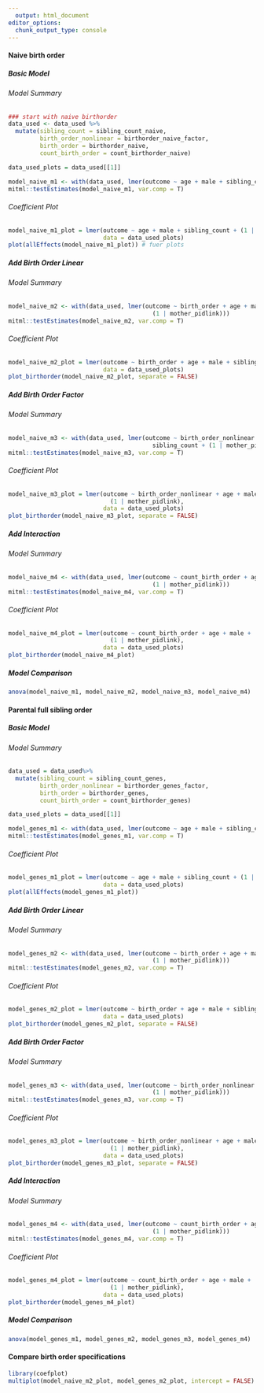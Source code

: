 ```yaml
---
  output: html_document
editor_options: 
  chunk_output_type: console
---
```

  
#### Naive birth order {.tabset}
  
##### Basic Model {.tabset}
  
###### Model Summary
```r
### start with naive birthorder
data_used <- data_used %>%
  mutate(sibling_count = sibling_count_naive,
         birth_order_nonlinear = birthorder_naive_factor,
         birth_order = birthorder_naive,
         count_birth_order = count_birthorder_naive)

data_used_plots = data_used[[1]]

model_naive_m1 <- with(data_used, lmer(outcome ~ age + male + sibling_count + (1 | mother_pidlink)))
mitml::testEstimates(model_naive_m1, var.comp = T)

```


###### Coefficient Plot {.active}
```r
model_naive_m1_plot = lmer(outcome ~ age + male + sibling_count + (1 | mother_pidlink),
                           data = data_used_plots)
plot(allEffects(model_naive_m1_plot)) # fuer plots
```


##### Add Birth Order Linear {.tabset}

###### Model Summary
```r

model_naive_m2 <- with(data_used, lmer(outcome ~ birth_order + age + male + sibling_count +
                                         (1 | mother_pidlink)))
mitml::testEstimates(model_naive_m2, var.comp = T)

```

###### Coefficient Plot {.active}
```r
model_naive_m2_plot = lmer(outcome ~ birth_order + age + male + sibling_count + (1 | mother_pidlink),
                           data = data_used_plots)
plot_birthorder(model_naive_m2_plot, separate = FALSE)
```

##### Add Birth Order Factor {.tabset}

###### Model Summary 
```r

model_naive_m3 <- with(data_used, lmer(outcome ~ birth_order_nonlinear + age + male +
                                         sibling_count + (1 | mother_pidlink)))
mitml::testEstimates(model_naive_m3, var.comp = T)
```

###### Coefficient Plot {.active}
```r
model_naive_m3_plot = lmer(outcome ~ birth_order_nonlinear + age + male + sibling_count +
                             (1 | mother_pidlink),
                           data = data_used_plots)
plot_birthorder(model_naive_m3_plot, separate = FALSE)

```

##### Add Interaction {.tabset}

###### Model Summary
```r

model_naive_m4 <- with(data_used, lmer(outcome ~ count_birth_order + age + male  +
                                         (1 | mother_pidlink)))
mitml::testEstimates(model_naive_m4, var.comp = T)

```

###### Coefficient Plot  {.active}
```r
model_naive_m4_plot = lmer(outcome ~ count_birth_order + age + male +
                             (1 | mother_pidlink),
                           data = data_used_plots)
plot_birthorder(model_naive_m4_plot)
```

##### Model Comparison
```r

anova(model_naive_m1, model_naive_m2, model_naive_m3, model_naive_m4)

```

#### Parental full sibling order {.tabset}

##### Basic Model {.tabset}

###### Model Summary

```r
data_used = data_used%>%
  mutate(sibling_count = sibling_count_genes,
         birth_order_nonlinear = birthorder_genes_factor,
         birth_order = birthorder_genes,
         count_birth_order = count_birthorder_genes)

data_used_plots = data_used[[1]]

model_genes_m1 <- with(data_used, lmer(outcome ~ age + male + sibling_count + (1 | mother_pidlink)))
mitml::testEstimates(model_genes_m1, var.comp = T)
```

###### Coefficient Plot {.active}
```r
model_genes_m1_plot = lmer(outcome ~ age + male + sibling_count + (1 | mother_pidlink),
                           data = data_used_plots)
plot(allEffects(model_genes_m1_plot))
```

##### Add Birth Order Linear {.tabset}

###### Model Summary
```r
model_genes_m2 <- with(data_used, lmer(outcome ~ birth_order + age + male + sibling_count +
                                         (1 | mother_pidlink)))
mitml::testEstimates(model_genes_m2, var.comp = T)
```

###### Coefficient Plot  {.active}
```r
model_genes_m2_plot = lmer(outcome ~ birth_order + age + male + sibling_count + (1 | mother_pidlink),
                           data = data_used_plots)
plot_birthorder(model_genes_m2_plot, separate = FALSE)
```

##### Add Birth Order Factor {.tabset}

###### Model Summary
```r

model_genes_m3 <- with(data_used, lmer(outcome ~ birth_order_nonlinear + age + male + sibling_count +
                                         (1 | mother_pidlink)))
mitml::testEstimates(model_genes_m3, var.comp = T)
```

###### Coefficient Plot {.active}
```r
model_genes_m3_plot = lmer(outcome ~ birth_order_nonlinear + age + male + sibling_count +
                             (1 | mother_pidlink),
                           data = data_used_plots)
plot_birthorder(model_genes_m3_plot, separate = FALSE)
```

##### Add Interaction {.tabset}

###### Model Summary
```r
model_genes_m4 <- with(data_used, lmer(outcome ~ count_birth_order + age + male  +
                                         (1 | mother_pidlink)))
mitml::testEstimates(model_genes_m4, var.comp = T)

```

###### Coefficient Plot {.active}
```r
model_genes_m4_plot = lmer(outcome ~ count_birth_order + age + male +
                             (1 | mother_pidlink),
                           data = data_used_plots)
plot_birthorder(model_genes_m4_plot)
```

##### Model Comparison
```r
anova(model_genes_m1, model_genes_m2, model_genes_m3, model_genes_m4)

```

#### Compare birth order specifications
```r

library(coefplot)
multiplot(model_naive_m2_plot, model_genes_m2_plot, intercept = FALSE)

```
